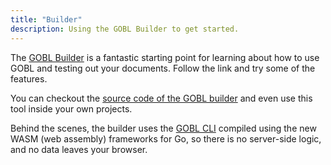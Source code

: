 ```yaml
---
title: "Builder"
description: Using the GOBL Builder to get started.
---
```


The [GOBL Builder](https://build.gobl.org) is a fantastic starting point for learning about how to use GOBL and testing out your documents. Follow the link and try some of the features.

You can checkout the [source code of the GOBL builder](https://github.com/invopop/gobl.builder) and even use this tool inside your own projects.

Behind the scenes, the builder uses the [GOBL CLI](https://github.com/invopop/gobl.cli) compiled using the new WASM (web assembly) frameworks for Go, so there is no server-side logic, and no data leaves your browser.
